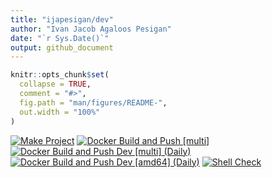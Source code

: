 ```yaml
---
title: "ijapesigan/dev"
author: "Ivan Jacob Agaloos Pesigan"
date: "`r Sys.Date()`"
output: github_document
---
```


<!-- README.md is generated from .setup/readme/README.Rmd. Please edit that file -->

```r
knitr::opts_chunk$set(
  collapse = TRUE,
  comment = "#>",
  fig.path = "man/figures/README-",
  out.width = "100%"
)
```

<!-- badges: start -->
[![Make Project](https://github.com/ijapesigan/docker-dev/actions/workflows/make.yml/badge.svg)](https://github.com/ijapesigan/docker-dev/actions/workflows/make.yml)
[![Docker Build and Push [multi]](https://github.com/ijapesigan/docker-dev/actions/workflows/docker-build-push-multi.yml/badge.svg)](https://github.com/ijapesigan/docker-dev/actions/workflows/docker-build-push-multi.yml)
[![Docker Build and Push Dev [multi] (Daily)](https://github.com/ijapesigan/docker-dev/actions/workflows/docker-build-push-daily-multi-dev.yml/badge.svg)](https://github.com/ijapesigan/docker-dev/actions/workflows/docker-build-push-daily-multi-dev.yml)
[![Docker Build and Push Dev [amd64] (Daily)](https://github.com/ijapesigan/docker-dev/actions/workflows/docker-build-push-daily-amd64-dev.yml/badge.svg)](https://github.com/ijapesigan/docker-dev/actions/workflows/docker-build-push-daily-amd64-dev.yml)
[![Shell Check](https://github.com/ijapesigan/docker-dev/actions/workflows/shellcheck.yml/badge.svg)](https://github.com/ijapesigan/docker-dev/actions/workflows/shellcheck.yml)
<!-- badges: end -->
